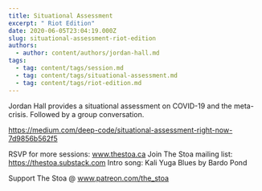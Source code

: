 ```yaml
---
title: Situational Assessment
excerpt: " Riot Edition"
date: 2020-06-05T23:04:19.000Z
slug: situational-assessment-riot-edition
authors:
  - author: content/authors/jordan-hall.md
tags:
  - tag: content/tags/session.md
  - tag: content/tags/situational-assessment.md
  - tag: content/tags/riot-edition.md
---
```


Jordan Hall provides a situational assessment on COVID-19 and the meta-crisis. Followed by a group conversation. 

https://medium.com/deep-code/situational-assessment-right-now-7d9856b562f5

RSVP for more sessions: www.thestoa.ca
Join The Stoa mailing list: https://thestoa.substack.com
Intro song: Kali Yuga Blues by Bardo Pond

Support The Stoa @ www.patreon.com/the_stoa
